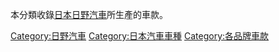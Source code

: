 本分類收錄[[日本|日本]][[日野汽車|日野汽車]]所生產的車款。

[[Category:日野汽車|Category:日野汽車]]
[[Category:日本汽車車種|Category:日本汽車車種]]
[[Category:各品牌車款|Category:各品牌車款]]